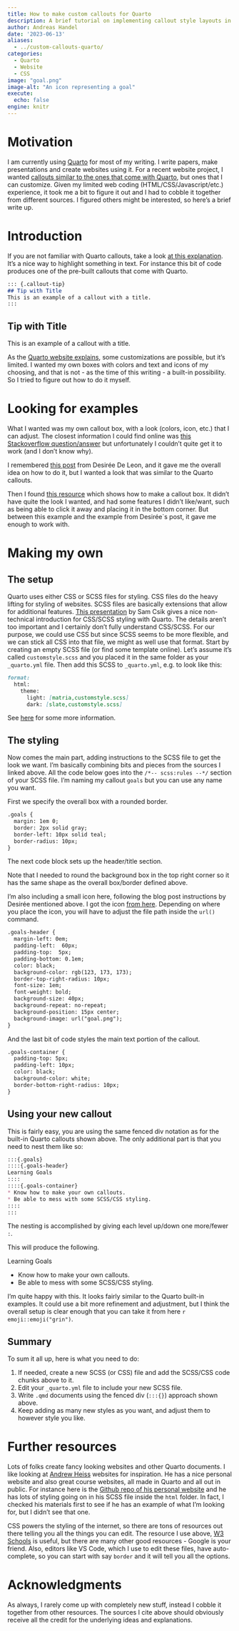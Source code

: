 ```yaml
---
title: How to make custom callouts for Quarto    
description: A brief tutorial on implementing callout style layouts in Quarto for those with rudimentary CSS/HTML skills like myself.
author: Andreas Handel
date: '2023-06-13'
aliases: 
  - ../custom-callouts-quarto/
categories: 
  - Quarto
  - Website
  - CSS
image: "goal.png"
image-alt: "An icon representing a goal"
execute:
  echo: false
engine: knitr
---
```



# Motivation

I am currently using [Quarto](https://quarto.org) for most of my writing. I write papers, make presentations and create websites using it.
For a recent website project, I wanted [callouts similar to the ones that come with Quarto](https://quarto.org/docs/authoring/callouts.html), but ones that I can customize. Given my limited web coding (HTML/CSS/Javascript/etc.) experience, it took me a bit to figure it out and I had to cobble it together from different sources. I figured others might be interested, so here's a brief write up.

# Introduction

If you are not familiar with Quarto callouts, take a look [at this explanation](https://quarto.org/docs/authoring/callouts.html). It's a nice way to highlight something in text. For instance this bit of code produces one of the pre-built callouts that come with Quarto.   


````markdown
::: {.callout-tip}
## Tip with Title
This is an example of a callout with a title.
:::
````


::: {.callout-tip}
## Tip with Title
This is an example of a callout with a title.
:::


As the [Quarto website explains](https://quarto.org/docs/authoring/callouts.html), some customizations are possible, but it's limited. I wanted my own boxes with colors and text and icons of my choosing, and that is not - as the time of this writing - a built-in possibility. So I tried to figure out how to do it myself.


# Looking for examples

What I wanted was my own callout box, with a look (colors, icon, etc.) that I can adjust. The closest information I could find online was [this Stackoverflow question/answer](https://stackoverflow.com/questions/74647399/define-a-new-callout-in-quarto) but unfortunately I couldn't quite get it to work (and I don't know why).

I remembered [this post](https://desiree.rbind.io/blog/making-tip-boxes-with-bookdown-and-rmarkdown/) from Desirée De Leon, and it gave me the overall idea on how to do it, but I wanted a look that was similar to the Quarto callouts.

Then I found [this resource](https://www.w3schools.com/howto/howto_js_callout.asp) which shows how to make a callout box. It didn't have quite the look I wanted, and had some features I didn't like/want, such as being able to click it away and placing it in the bottom corner. But between this example and the example from Desirée`s post, it gave me enough to work with.


# Making my own

## The setup

Quarto uses either CSS or SCSS files for styling. CSS files do the heavy lifting for styling of websites. SCSS files are basically extensions that allow for additional features. [This presentation](https://ucsb-meds.github.io/customizing-quarto-websites/) by Sam Csik gives a nice non-technical introduction for CSS/SCSS styling with Quarto. The details aren't too important and I certainly don't fully understand CSS/SCSS. For our purpose, we could use CSS but since SCSS seems to be more flexible, and we can stick all CSS into that file, we might as well use that format. Start by creating an empty SCSS file (or find some template online). Let's assume it's called `customstyle.scss` and you placed it in the same folder as your `_quarto.yml` file. Then add this SCSS to `_quarto.yml`, e.g. to look like this:

````markdown
format:
  html:
    theme: 
      light: [matria,customstyle.scss]
      dark: [slate,customstyle.scss]

````

See [here](https://quarto.org/docs/output-formats/html-themes.html) for some more information.


## The styling

Now comes the main part, adding instructions to the SCSS file to get the look we want. I'm basically combining bits and pieces from the sources I linked above. All the code below goes into the `/*-- scss:rules --*/` section of your SCSS file. I'm naming my callout `goals` but you can use any name you want.

First we specify the overall box with a rounded border.

````markdown
.goals {
  margin: 1em 0;
  border: 2px solid gray;
  border-left: 10px solid teal; 
  border-radius: 10px;
}
````


The next code block sets up the header/title section. 

Note that I needed to round the background box in the top right corner so it has the same shape as the overall box/border defined above.

I'm also including a small icon here, following the blog post instructions by Desirée mentioned above. I got the icon [from here](https://uxwing.com/). Depending on where you place the icon, you will have to adjust the file path inside the `url()` command.



````markdown
.goals-header {
  margin-left: 0em;
  padding-left:  60px;
  padding-top:  5px;
  padding-bottom: 0.1em;
  color: black;
  background-color: rgb(123, 173, 173);
  border-top-right-radius: 10px;
  font-size: 1em;
  font-weight: bold;
  background-size: 40px;
  background-repeat: no-repeat;
  background-position: 15px center;
  background-image: url("goal.png");
}
````

And the last bit of code styles the main text portion of the callout.

````markdown
.goals-container {
  padding-top: 5px;
  padding-left: 10px;
  color: black;
  background-color: white;
  border-bottom-right-radius: 10px;
}
````





## Using your new callout

This is fairly easy, you are using the same fenced div notation as for the built-in Quarto callouts shown above. 
The only additional part is that you need to nest them like so:

````markdown
:::{.goals}
::::{.goals-header}
Learning Goals
::::
::::{.goals-container}
* Know how to make your own callouts.
* Be able to mess with some SCSS/CSS styling.
::::
:::
````

The nesting is accomplished by giving each level up/down one more/fewer `:`. 

This will produce the following.


:::{.goals}
::::{.goals-header}
Learning Goals
::::
::::{.goals-container}
* Know how to make your own callouts.
* Be able to mess with some SCSS/CSS styling.
::::
:::

I'm quite happy with this. It looks fairly similar to the Quarto built-in examples. It could use a bit more refinement and adjustment, but I think the overall setup is clear enough that you can take it from here `r emoji::emoji("grin")`.


## Summary

To sum it all up, here is what you need to do:

1. If needed, create a new SCSS (or CSS) file and add the SCSS/CSS code chunks above to it.
2. Edit your `_quarto.yml` file to include your new SCSS file.
3. Write `.qmd` documents using the fenced div (`:::{}`) approach shown above.
4. Keep adding as many new styles as you want, and adjust them to however style you like.




# Further resources

Lots of folks create fancy looking websites and other Quarto documents. I like looking at [Andrew Heiss](https://www.andrewheiss.com/) websites for inspiration. He has a nice personal website and also great course websites, all made in Quarto and all out in public. For instance here is the [Github repo of his personal website](https://github.com/andrewheiss/ath-quarto) and he has lots of styling going on in his SCSS file inside the `html` folder. In fact, I checked his materials first to see if he has an example of what I'm looking for, but I didn't see that one.

CSS powers the styling of the internet, so there are tons of resources out there telling you all the things you can edit. The resource I use above, [W3 Schools](https://www.w3schools.com/css/) is useful, but there are many other good resources - Google is your friend. Also, editors like VS Code, which I use to edit these files, have auto-complete, so you can start with say `border` and it will tell you all the options.



# Acknowledgments

As always, I rarely come up with completely new stuff, instead I cobble it together from other resources. The sources I cite above should obviously receive all the credit for the underlying ideas and explanations. 

